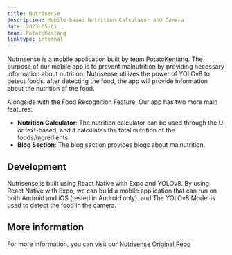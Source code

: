 ```yaml
---
title: Nutrisense
description: Mobile-based Nutrition Calculator and Camera
date: 2023-05-01
team: PotatoKentang
linktype: internal
---
```


Nutrnsense is a mobile application built by team [PotatoKentang](https://github.com/PotatoKentang). The purpose of our mobile app is to prevent malnutrition by providing necessary information about nutrition. Nutrisense utilizes the power of YOLOv8 to detect foods. after detecting the food, the app will provide information about the nutrition of the food.

Alongside with the Food Recognition Feature, Our app has two more main features:
- **Nutrition Calculator**: The nutrition calculator can be used through the UI or text-based, and it calculates the total nutrition of the foods/ingredients.
- **Blog Section**: The blog section provides blogs about malnutrition.

## Development

Nutrisense is built using React Native with Expo and YOLOv8. By using React Native with Expo, we can build a mobile application that can run on both Android and iOS (tested in Android only). and The YOLOv8 Model is used to detect the food in the camera.

## More information

For more information, you can visit our [Nutrisense Original Repo](https://github.com/PotatoKetang/Nutrisense)